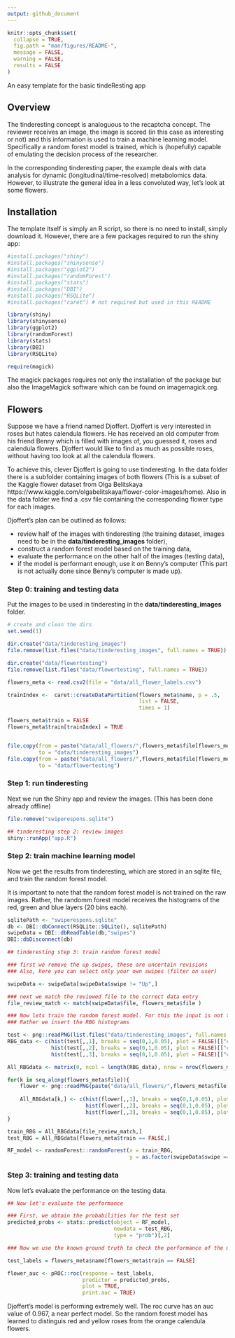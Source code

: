 ```yaml
---
output: github_document
---
```


<!-- README.md is generated from README.Rmd. -->

```r
knitr::opts_chunk$set(
  collapse = TRUE,
  fig.path = "man/figures/README-",
  message = FALSE,
  warning = FALSE,
  results = FALSE
)
```

An easy template for the basic tindeResting app

## Overview

The tinderesting concept is analoguous to the recaptcha concept. The reviewer receives an image, the image is scored (in this case as interesting or not) and this information is used to train a machine learning model. Specifically a random forest model is trained, which is (hopefully) capable of emulating the decision process of the researcher. 

In the corresponding tinderesting paper, the example deals with data analysis for dynamic (longitudinal/time-resolved) metabolomics data. However, to illustrate the general idea in a less convoluted way, let's look at some flowers. 


## Installation

The template itself is simply an R script, so there is no need to install, simply download it. However, there are a few packages required to run the shiny app:

```r
#install.packages("shiny")
#install.packages("shinysense")
#install.packages("ggplot2")
#install.packages("randomForest")
#install.packages("stats")
#install.packages("DBI")
#install.packages("RSQLite")
#install.packages("caret") # not required but used in this README

library(shiny)
library(shinysense)
library(ggplot2)
library(randomForest)
library(stats)
library(DBI)
library(RSQLite)

require(magick)

```

The magick packages requires not only the installation of the package but also the ImageMagick software which can be found on imagemagick.org.




## Flowers

Suppose we have a friend named Djoffert. Djoffert is very interested in roses but hates calendula flowers. He has received an old computer from his friend Benny which is filled with images of, you guessed it, roses and calendula flowers. Djoffert would like to find as much as possible roses, without having too look at all the calendula flowers. 

To achieve this, clever Djoffert is going to use tinderesting. In the data folder there is a subfolder containing images of both flowers (This is a subset of the Kaggle flower dataset from Olga Belitskaya https://www.kaggle.com/olgabelitskaya/flower-color-images/home). Also in the data folder we find a .csv file containing the corresponding flower type for each images. 

Djoffert's plan can be outlined as follows:

* review half of the images with tinderesting (the training dataset, images need to be in the **data/tinderesting_images** folder),
* construct a random forest model based on the training data,
* evaluate the performance on the other half of the images (testing data),
* if the model is performant enough, use it on Benny's computer (This part is not actually done since Benny's computer is made up).

### Step 0: training and testing data

Put the images to be used in tinderesting in the **data/tinderesting_images** folder.

```r
# create and clean the dirs
set.seed(1)

dir.create("data/tinderesting_images")
file.remove(list.files("data/tinderesting_images", full.names = TRUE))

dir.create("data/flowertesting")
file.remove(list.files("data/flowertesting", full.names = TRUE))

flowers_meta <- read.csv2(file = "data/all_flower_labels.csv")

trainIndex <-  caret::createDataPartition(flowers_meta$name, p = .5, 
                                          list = FALSE, 
                                          times = 1)

flowers_meta$train = FALSE
flowers_meta$train[trainIndex] = TRUE


file.copy(from = paste("data/all_flowers/",flowers_meta$file[flowers_meta$train == TRUE],sep = ""), 
          to = "data/tinderesting_images")
file.copy(from = paste("data/all_flowers/",flowers_meta$file[flowers_meta$train == FALSE],sep = ""), 
          to = "data/flowertesting")


```


### Step 1: run tinderesting

Next we run the Shiny app and review the images. (This has been done already offline)


```r
file.remove("swiperespons.sqlite")

## tinderesting step 2: review images
shiny::runApp("app.R")

```


### Step 2: train machine learning model

Now we get the results from tinderesting, which are stored in an sqlite file, and train the random forest model. 

It is important to note that the random forest model is not trained on the raw images. Rather, the randomm forest model receives the histograms of the red, green and blue layers (20 bins each). 

```r

sqlitePath <- "swiperespons.sqlite"
db <- DBI::dbConnect(RSQLite::SQLite(), sqlitePath)
swipeData = DBI::dbReadTable(db,"swipes")
DBI::dbDisconnect(db)

## tinderesting step 3: train random forest model 

### first we remove the up swipes, these are uncertain revisions
### Also, here you can select only your own swipes (filter on user)

swipeData <- swipeData[swipeData$swipe != "Up",]

### next we match the reviewed file to the correct data entry
file_review_match <- match(swipeData$file, flowers_meta$file )

### Now lets train the random forest model. For this the input is not the raw images, that would be moronic. 
### Rather we insert the RBG histograms

test <- png::readPNG(list.files("data/tinderesting_images", full.names = TRUE)[1], native = FALSE, info = FALSE)[,,1:3]
RBG_data <- c(hist(test[,,1], breaks = seq(0,1,0.05), plot = FALSE)[["counts"]],
              hist(test[,,2], breaks = seq(0,1,0.05), plot = FALSE)[["counts"]],
              hist(test[,,3], breaks = seq(0,1,0.05), plot = FALSE)[["counts"]])

All_RBGdata <- matrix(0, ncol = length(RBG_data), nrow = nrow(flowers_meta))

for(k in seq_along(flowers_meta$file)){
    flower <- png::readPNG(paste("data/all_flowers/",flowers_meta$file[k],sep=""), native = FALSE, info = FALSE)[,,1:3]
    
    All_RBGdata[k,] <- c(hist(flower[,,1], breaks = seq(0,1,0.05), plot = FALSE)[["counts"]],
                         hist(flower[,,2], breaks = seq(0,1,0.05), plot = FALSE)[["counts"]],
                         hist(flower[,,3], breaks = seq(0,1,0.05), plot = FALSE)[["counts"]])
}

train_RBG = All_RBGdata[file_review_match,]
test_RBG = All_RBGdata[flowers_meta$train == FALSE,]

RF_model <- randomForest::randomForest(x = train_RBG, 
                                       y = as.factor(swipeData$swipe == "Right"))

```

### Step 3: training and testing data

Now let's evaluate the performance on the testing data.

```r

## Now let's evaluate the performance

### First, we obtain the probabilities for the test set
predicted_probs <- stats::predict(object = RF_model, 
                                  newdata = test_RBG, 
                                  type = "prob")[,2]

### Now we use the known ground truth to check the performance of the model we trained with tinderesting

test_labels = flowers_meta$name[flowers_meta$train == FALSE]

flower_auc <- pROC::roc(response = test_labels, 
                        predictor = predicted_probs,
                        plot = TRUE, 
                        print.auc = TRUE)


```


Djoffert's model is performing extremely well. The roc curve has an auc value of 0.967, a near perfect model. So the random forest model has learned to distinguis red and yellow roses from the orange calendula flowers. 

